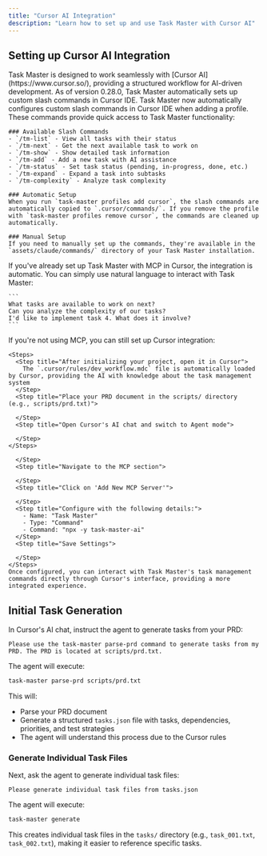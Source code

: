 ```yaml
---
title: "Cursor AI Integration"
description: "Learn how to set up and use Task Master with Cursor AI"
---
```


## Setting up Cursor AI Integration

<Check>
  Task Master is designed to work seamlessly with [Cursor AI](https://www.cursor.so/), providing a structured workflow for AI-driven development. As of version 0.28.0, Task Master automatically sets up custom slash commands in Cursor IDE.
</Check>

<AccordionGroup>
  <Accordion title="Cursor Custom Slash Commands (New in 0.28.0)" icon="terminal">
    Task Master now automatically configures custom slash commands in Cursor IDE when adding a profile. These commands provide quick access to Task Master functionality:

    ### Available Slash Commands
    - `/tm-list` - View all tasks with their status
    - `/tm-next` - Get the next available task to work on  
    - `/tm-show` - Show detailed task information
    - `/tm-add` - Add a new task with AI assistance
    - `/tm-status` - Set task status (pending, in-progress, done, etc.)
    - `/tm-expand` - Expand a task into subtasks
    - `/tm-complexity` - Analyze task complexity

    ### Automatic Setup
    When you run `task-master profiles add cursor`, the slash commands are automatically copied to `.cursor/commands/`. If you remove the profile with `task-master profiles remove cursor`, the commands are cleaned up automatically.

    ### Manual Setup
    If you need to manually set up the commands, they're available in the `assets/claude/commands/` directory of your Task Master installation.
  </Accordion>
  <Accordion title="Using Cursor with MCP (Recommended)" icon="sparkles">
    If you've already set up Task Master with MCP in Cursor, the integration is automatic. You can simply use natural language to interact with Task Master:

    ```
    What tasks are available to work on next?
    Can you analyze the complexity of our tasks?
    I'd like to implement task 4. What does it involve?
    ```
  </Accordion>
  <Accordion title="Manual Cursor Setup">
    If you're not using MCP, you can still set up Cursor integration:

    <Steps>
      <Step title="After initializing your project, open it in Cursor">
        The `.cursor/rules/dev_workflow.mdc` file is automatically loaded by Cursor, providing the AI with knowledge about the task management system
      </Step>
      <Step title="Place your PRD document in the scripts/ directory (e.g., scripts/prd.txt)">
        
      </Step>
      <Step title="Open Cursor's AI chat and switch to Agent mode">
        
      </Step>
    </Steps>
  </Accordion>
  <Accordion title="Alternative MCP Setup in Cursor">
    <Steps>
      <Step title="Go to Cursor settings">
        
      </Step>
      <Step title="Navigate to the MCP section">
        
      </Step>
      <Step title="Click on 'Add New MCP Server'">
        
      </Step>
      <Step title="Configure with the following details:">
        - Name: "Task Master"
        - Type: "Command"
        - Command: "npx -y task-master-ai"
      </Step>
      <Step title="Save Settings">
        
      </Step>
    </Steps>
    Once configured, you can interact with Task Master's task management commands directly through Cursor's interface, providing a more integrated experience.
  </Accordion>
</AccordionGroup>

## Initial Task Generation

In Cursor's AI chat, instruct the agent to generate tasks from your PRD:

```
Please use the task-master parse-prd command to generate tasks from my PRD. The PRD is located at scripts/prd.txt.
```

The agent will execute:

```bash
task-master parse-prd scripts/prd.txt
```

This will:

- Parse your PRD document
- Generate a structured `tasks.json` file with tasks, dependencies, priorities, and test strategies
- The agent will understand this process due to the Cursor rules

### Generate Individual Task Files

Next, ask the agent to generate individual task files:

```
Please generate individual task files from tasks.json
```

The agent will execute:

```bash
task-master generate
```

This creates individual task files in the `tasks/` directory (e.g., `task_001.txt`, `task_002.txt`), making it easier to reference specific tasks.
